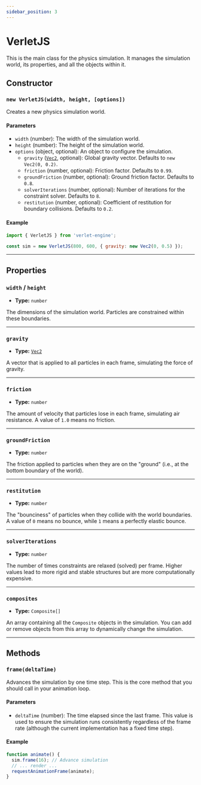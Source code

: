 ```yaml
---
sidebar_position: 3
---
```


# VerletJS

This is the main class for the physics simulation. It manages the simulation world, its properties, and all the objects within it.

## Constructor

### `new VerletJS(width, height, [options])`

Creates a new physics simulation world.

#### Parameters

- `width` (number): The width of the simulation world.
- `height` (number): The height of the simulation world.
- `options` (object, optional): An object to configure the simulation.
  - `gravity` ([`Vec2`](/docs/api-reference/vec2), optional): Global gravity vector. Defaults to `new Vec2(0, 0.2)`.
  - `friction` (number, optional): Friction factor. Defaults to `0.99`.
  - `groundFriction` (number, optional): Ground friction factor. Defaults to `0.8`.
  - `solverIterations` (number, optional): Number of iterations for the constraint solver. Defaults to `8`.
  - `restitution` (number, optional): Coefficient of restitution for boundary collisions. Defaults to `0.2`.

#### Example

```javascript
import { VerletJS } from 'verlet-engine';

const sim = new VerletJS(800, 600, { gravity: new Vec2(0, 0.5) });
```

---

## Properties

### `width` / `height`

- **Type:** `number`

The dimensions of the simulation world. Particles are constrained within these boundaries.

---

### `gravity`

- **Type:** [`Vec2`](/docs/api-reference/vec2)

A vector that is applied to all particles in each frame, simulating the force of gravity.

---

### `friction`

- **Type:** `number`

The amount of velocity that particles lose in each frame, simulating air resistance. A value of `1.0` means no friction.

---

### `groundFriction`

- **Type:** `number`

The friction applied to particles when they are on the "ground" (i.e., at the bottom boundary of the world).

---

### `restitution`

- **Type:** `number`

The "bounciness" of particles when they collide with the world boundaries. A value of `0` means no bounce, while `1` means a perfectly elastic bounce.

---

### `solverIterations`

- **Type:** `number`

The number of times constraints are relaxed (solved) per frame. Higher values lead to more rigid and stable structures but are more computationally expensive.

---

### `composites`

- **Type:** `Composite[]`

An array containing all the `Composite` objects in the simulation. You can add or remove objects from this array to dynamically change the simulation.

---

## Methods

### `frame(deltaTime)`

Advances the simulation by one time step. This is the core method that you should call in your animation loop.

#### Parameters

- `deltaTime` (number): The time elapsed since the last frame. This value is used to ensure the simulation runs consistently regardless of the frame rate (although the current implementation has a fixed time step).

#### Example

```javascript
function animate() {
  sim.frame(16); // Advance simulation
  // ... render ...
  requestAnimationFrame(animate);
}
```
